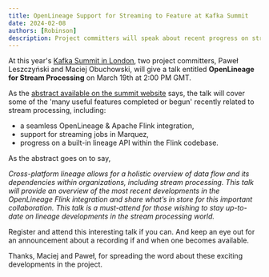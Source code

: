 ```yaml
---
title: OpenLineage Support for Streaming to Feature at Kafka Summit
date: 2024-02-08
authors: [Robinson]
description: Project committers will speak about recent progress on stream processing support.
---
```

At this year's [Kafka Summit in London](https://www.kafka-summit.org/events/kafka-summit-london-2024/about), 
two project committers, Paweł Leszczyński and Maciej Obuchowski, will give a talk entitled 
**OpenLineage for Stream Processing** on March 19th at 2:00 PM GMT.

As the [abstract available on the summit website](https://events.bizzabo.com/559905/agenda/session/1284918) 
says, the talk will cover some of the 'many useful features completed or begun' 
recently related to stream processing, including:

<ul>
<li> a seamless OpenLineage & Apache Flink integration, </li>
<li> support for streaming jobs in Marquez, </li>
<li> progress on a built-in lineage API within the Flink codebase. </li>
</ul>

As the abstract goes on to say,

*Cross-platform lineage allows for a holistic overview of data flow and its dependencies 
within organizations, including stream processing. This talk will provide an overview of 
the most recent developments in the OpenLineage Flink integration and share what’s in store 
for this important collaboration. This talk is a must-attend for those wishing to stay 
up-to-date on lineage developments in the stream processing world.*

Register and attend this interesting talk if you can. And keep an eye out for an 
announcement about a recording if and when one becomes available.

Thanks, Maciej and Paweł, for spreading the word about these exciting developments in 
the project.
